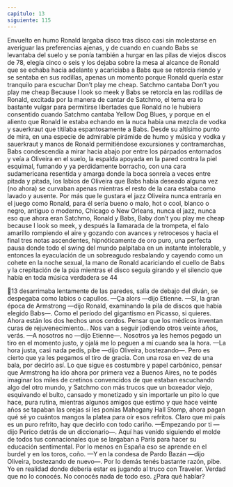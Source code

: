 ```yaml
---
capitulo: 13
siguiente: 115
---
```


Envuelto en humo Ronald largaba disco tras disco casi sin molestarse en
averiguar las preferencias ajenas, y de cuando en cuando Babs se levantaba del
suelo y se ponía también a hurgar en las pilas de viejos discos de 78, elegía cinco
o seis y los dejaba sobre la mesa al alcance de Ronald que se echaba hacia
adelante y acariciaba a Babs que se retorcía riendo y se sentaba en sus rodillas,
apenas un momento porque Ronald quería estar tranquilo para escuchar Don’t
play me cheap.
Satchmo cantaba
Don’t you play me cheap
Because I look so meek
y Babs se retorcía en las rodillas de Ronald, excitada por la manera de cantar
de Satchmo, el tema era lo bastante vulgar para permitirse libertades que Ronald
no le hubiera consentido cuando Satchmo cantaba Yellow Dog Blues, y porque en
el aliento que Ronald le estaba echando en la nuca había una mezcla de vodka y
sauerkraut que titilaba espantosamente a Babs. Desde su altísimo punto de mira,
en una especie de admirable pirámide de humo y música y vodka y sauerkraut y
manos de Ronald permitiéndose excursiones y contramarchas, Babs
condescendía a mirar hacia abajo por entre los párpados entornados y veía a
Oliveira en el suelo, la espalda apoyada en la pared contra la piel esquimal,
fumando y ya perdidamente borracho, con una cara sudamericana resentida y
amarga donde la boca sonreía a veces entre pitada y pitada, los labios de Oliveira
que Babs había deseado alguna vez (no ahora) se curvaban apenas mientras el
resto de la cara estaba como lavado y ausente. Por más que le gustara el jazz
Oliveira nunca entraría en el juego como Ronald, para él sería bueno o malo, hot
o cool, blanco o negro, antiguo o moderno, Chicago o New Orleans, nunca el
jazz, nunca eso que ahora eran Satchmo, Ronald y Babs, Baby don’t you play me
cheap because I look so meek, y después la llamarada de la trompeta, el falo amarillo
rompiendo el aire y gozando con avances y retrocesos y hacia el final tres notas
ascendentes, hipnóticamente de oro puro, una perfecta pausa donde todo el
swing del mundo palpitaba en un instante intolerable, y entonces la eyaculación
de un sobreagudo resbalando y cayendo como un cohete en la noche sexual, la
mano de Ronald acariciando el cuello de Babs y la crepitación de la púa mientras
el disco seguía girando y el silencio que había en toda música verdadera se
44

13
desarrimaba lentamente de las paredes, salía de debajo del diván, se despegaba
como labios o capullos.
—Ça alors —dijo Etienne.
—Sí, la gran época de Armstrong —dijo Ronald, examinando la pila de discos
que había elegido Babs—. Como el período del gigantismo en Picasso, si quieres.
Ahora están los dos hechos unos cerdos. Pensar que los médicos inventan curas
de rejuvenecimiento... Nos van a seguir jodiendo otros veinte años, verás.
—A nosotros no —dijo Etienne—. Nosotros ya les hemos pegado un tiro en el
momento justo, y ojalá me lo peguen a mí cuando sea la hora.
—La hora justa, casi nada pedís, pibe —dijo Oliveira, bostezando—. Pero es
cierto que ya les pegamos el tiro de gracia. Con una rosa en vez de una bala, por
decirlo así. Lo que sigue es costumbre y papel carbónico, pensar que Armstrong
ha ido ahora por primera vez a Buenos Aires, no te podés imaginar los miles de
cretinos convencidos de que estaban escuchando algo del otro mundo, y
Satchmo con más trucos que un boxeador viejo, esquivando el bulto, cansado y
monetizado y sin importarle un pito lo que hace, pura rutina, mientras algunos
amigos que estimo y que hace veinte años se tapaban las orejas si les ponías
Mahogany Hall Stomp, ahora pagan qué sé yo cuántos mangos la platea para oír
esos refritos. Claro que mi país es un puro refrito, hay que decirlo con todo
cariño.
—Empezando por ti —dijo Perico detrás de un diccionario—. Aquí has
venido siguiendo el molde de todos tus connacionales que se largaban a París
para hacer su educación sentimental. Por lo menos en España eso se aprende en
el burdel y en los toros, coño.
—Y en la condesa de Pardo Bazán —dijo Oliveira, bostezando de nuevo—.
Por lo demás tenés bastante razón, pibe. Yo en realidad donde debería estar es
jugando al truco con Traveler. Verdad que no lo conocés. No conocés nada de
todo eso. ¿Para qué hablar?
